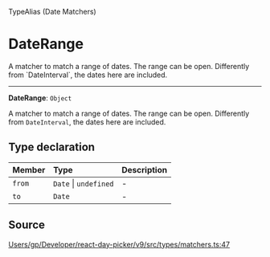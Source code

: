 <SectionTitle>TypeAlias (Date Matchers)</SectionTitle>

# DateRange

<Description>
A matcher to match a range of dates. The range can be open. Differently from
`DateInterval`, the dates here are included.
</Description>

---

<a id="undefined" name="undefined"></a>

<SignatureMemberIdentifier>**DateRange**: `Object`</SignatureMemberIdentifier>

A matcher to match a range of dates. The range can be open. Differently from
`DateInterval`, the dates here are included.

## Type declaration

| Member | Type | Description |
| :------ | :------ | :------ |
| `from` | `Date` \| `undefined` | - |
| `to` | `Date` | - |

## Source

[Users/gp/Developer/react-day-picker/v9/src/types/matchers.ts:47](https://github.com/gpbl/react-day-picker/blob/a7b1c7f4e/src/types/matchers.ts#L47)
